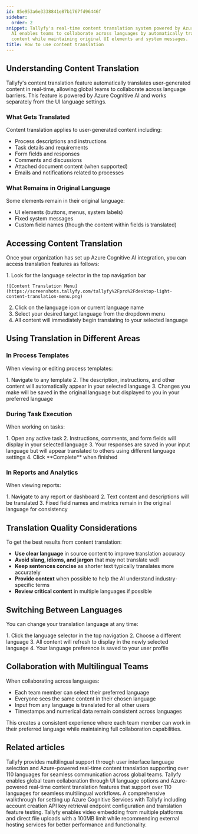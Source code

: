 ```yaml
---
id: 85e953a6e3338841e87b1767fd96446f
sidebar:
  order: 2
snippet: Tallyfy's real-time content translation system powered by Azure Cognitive
  AI enables teams to collaborate across languages by automatically translating user-generated
  content while maintaining original UI elements and system messages.
title: How to use content translation
---
```



## Understanding Content Translation

Tallyfy's content translation feature automatically translates user-generated content in real-time, allowing global teams to collaborate across language barriers. This feature is powered by Azure Cognitive AI and works separately from the UI language settings.

### What Gets Translated

Content translation applies to user-generated content including:

- Process descriptions and instructions
- Task details and requirements
- Form fields and responses
- Comments and discussions
- Attached document content (when supported)
- Emails and notifications related to processes

### What Remains in Original Language

Some elements remain in their original language:

- UI elements (buttons, menus, system labels)
- Fixed system messages
- Custom field names (though the content within fields is translated)

## Accessing Content Translation

Once your organization has set up Azure Cognitive AI integration, you can access translation features as follows:

<Steps>
1. Look for the language selector in the top navigation bar

    ![Content Translation Menu](https://screenshots.tallyfy.com/tallyfy%2Fpro%2Fdesktop-light-content-translation-menu.png)
2. Click on the language icon or current language name
3. Select your desired target language from the dropdown menu
4. All content will immediately begin translating to your selected language
</Steps>

## Using Translation in Different Areas

### In Process Templates

When viewing or editing process templates:

<Steps>
1. Navigate to any template
2. The description, instructions, and other content will automatically appear in your selected language
3. Changes you make will be saved in the original language but displayed to you in your preferred language
</Steps>

### During Task Execution

When working on tasks:

<Steps>
1. Open any active task
2. Instructions, comments, and form fields will display in your selected language
3. Your responses are saved in your input language but will appear translated to others using different language settings
4. Click **Complete** when finished
</Steps>

### In Reports and Analytics

When viewing reports:

<Steps>
1. Navigate to any report or dashboard
2. Text content and descriptions will be translated
3. Fixed field names and metrics remain in the original language for consistency
</Steps>

## Translation Quality Considerations

To get the best results from content translation:

- **Use clear language** in source content to improve translation accuracy
- **Avoid slang, idioms, and jargon** that may not translate well
- **Keep sentences concise** as shorter text typically translates more accurately
- **Provide context** when possible to help the AI understand industry-specific terms
- **Review critical content** in multiple languages if possible

## Switching Between Languages

You can change your translation language at any time:

<Steps>
1. Click the language selector in the top navigation
2. Choose a different language
3. All content will refresh to display in the newly selected language
4. Your language preference is saved to your user profile
</Steps>

## Collaboration with Multilingual Teams

When collaborating across languages:

- Each team member can select their preferred language
- Everyone sees the same content in their chosen language
- Input from any language is translated for all other users
- Timestamps and numerical data remain consistent across languages

This creates a consistent experience where each team member can work in their preferred language while maintaining full collaboration capabilities.


## Related articles
<CardGrid>
<LinkTitleCard header="<b>Miscellaneous > Translate content</b>" href="/products/pro/miscellaneous/how-can-i-translate-content-in-tallyfy/" > Tallyfy provides multilingual support through user interface language selection and Azure-powered real-time content translation supporting over 110 languages for seamless communication across global teams. </LinkTitleCard>
<LinkTitleCard header="<b>Integrations > Azure Translation Services</b>" href="/products/pro/integrations/azure-translation/" > Tallyfy enables global team collaboration through UI language options and Azure-powered real-time content translation features that support over 110 languages for seamless multilingual workflows. </LinkTitleCard>
<LinkTitleCard header="<b>Azure Translation > How to set up Azure Cognitive AI integration</b>" href="/products/pro/integrations/azure-translation/how-to-set-up-azure-cognitive-ai-integration/" > A comprehensive walkthrough for setting up Azure Cognitive Services with Tallyfy including account creation API key retrieval endpoint configuration and translation feature testing. </LinkTitleCard>
<LinkTitleCard header="<b>Edit Task > Add videos to a task</b>" href="/products/pro/tracking-and-tasks/tasks/edit-task/how-can-i-add-videos-to-my-tallyfy-process/" > Tallyfy enables video embedding from multiple platforms and direct file uploads with a 100MB limit while recommending external hosting services for better performance and functionality. </LinkTitleCard>
</CardGrid>